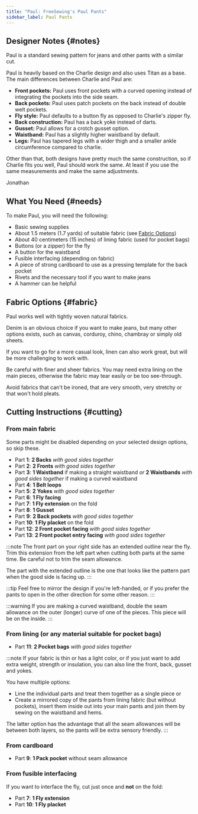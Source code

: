 ```yaml
---
title: "Paul: FreeSewing's Paul Pants"
sidebar_label: Paul Pants
---
```


<DesignInfo design="paul" />

## Designer Notes {#notes}

Paul is a standard sewing pattern for jeans and other pants with a similar cut.

Paul is heavily based on the Charlie design and also uses Titan as a base. The main differences between Charlie and Paul are:

- **Front pockets:** Paul uses front pockets with a curved opening instead of integrating the pockets into the side seam.
- **Back pockets:** Paul uses patch pockets on the back instead of double welt pockets.
- **Fly style:** Paul defaults to a button fly as opposed to Charlie's zipper fly.
- **Back construction:** Paul has a back yoke instead of darts.
- **Gusset:** Paul allows for a crotch gusset option.
- **Waistband:** Paul has a slightly higher waistband by default.
- **Legs:** Paul has tapered legs with a wider thigh and a smaller ankle circumference compared to charlie.

Other than that, both designs have pretty much the same construction, so if Charlie fits you well,
Paul should work the same. At least if you use the same measurements and make the same adjustments.

Jonathan

## What You Need {#needs}

To make Paul, you will need the following:

- Basic sewing supplies
- About 1.5 meters (1.7 yards) of suitable fabric (see [Fabric Options](#fabric))
- About 40 centimeters (15 inches) of lining fabric (used for pocket bags)
- Buttons (or a zipper) for the fly
- A button for the waistband
- Fusible interfacing (depending on fabric)
- A piece of strong cardboard to use as a pressing template for the back pocket
- Rivets and the necessary tool if you want to make jeans
- A hammer can be helpful

## Fabric Options {#fabric}

Paul works well with tightly woven natural fabrics.

Denim is an obvious choice if you want to make jeans, but many other options exists,
such as canvas, corduroy, chino, chambray or simply old sheets.

If you want to go for a more casual look, linen can also work great, but will be more challenging to work with.

Be careful with finer and sheer fabrics.
You may need extra lining on the main pieces,
otherwise the fabric may tear easily or be too see-through.

Avoid fabrics that can't be ironed, that are very smooth, very stretchy or that won't hold pleats.

## Cutting Instructions {#cutting}

### From main fabric

Some parts might be disabled depending on your selected design options, so skip these.

- Part **1**: **2 Backs** _with good sides together_
- Part **2**: **2 Fronts** _with good sides together_
- Part **3**: **1 Waistband** if making a straight waistband _or_ **2 Waistbands** _with good sides together_ if making a curved waistband
- Part **4**: **1 Belt loops**
- Part **5**: **2 Yokes** _with good sides together_
- Part **6**: **1 Fly facing**
- Part **7**: **1 Fly extension** on the fold
- Part **8**: **1 Gusset**
- Part **9**: **2 Back pockets** _with good sides together_
- Part **10**: **1 Fly placket** on the fold
- Part **12**: **2 Front pocket facing** _with good sides together_
- Part **13**: **2 Front pocket entry facing** _with good sides together_

:::note
The front part on your right side has an extended outline near the fly.
Trim this extension from the left part when cutting both parts at the same time.
Be careful not to trim the seam allowance.

The part with the extended outline is the one that looks like the pattern part when the good side is facing up.
:::

:::tip
Feel free to mirror the design if you're left-handed,
or if you prefer the pants to open in the other direction for some other reason.
:::

:::warning
If you are making a curved waistband, double the seam allowance on the outer (longer) curve of one of the pieces.
This piece will be on the inside.
:::

### From lining (or any material suitable for pocket bags)

- Part **11**: **2 Pocket bags** _with good sides together_

:::note
If your fabric is thin or has a light color, or if you just want to add extra weight, strength or insulation,
you can also line the front, back, gusset and yokes.

You have multiple options:

- Line the individual parts and treat them together as a single piece or
- Create a mirrored copy of the pants from lining fabric (but without pockets),
  insert them inside out into your main pants and join them by sewing on the waistband and hems.

The latter option has the advantage that all the seam allowances will be between both layers,
so the pants will be extra sensory friendly.
:::

### From cardboard

- Part **9**: **1 Pack pocket** without seam allowance

### From fusible interfacing

If you want to interface the fly, cut just once and **not** on the fold:

- Part **7**: **1 Fly extension**
- Part **10**: **1 Fly placket**
